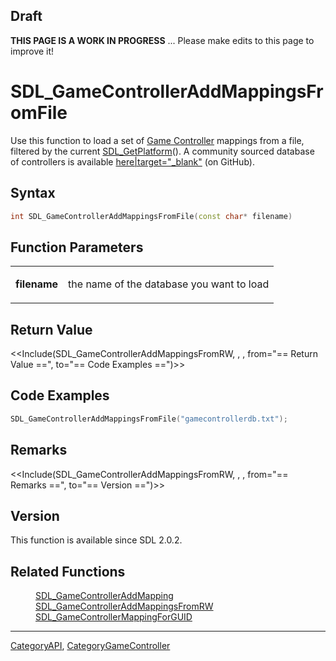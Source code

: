 == Draft ==

'''THIS PAGE IS A WORK IN PROGRESS''' ... Please make edits to this page to improve it!



<!-- #*^*^*^*^*See https://wiki.libsdl.org/SGFunctions for details on editing this page*^*^*^*^* -->


= SDL_GameControllerAddMappingsFromFile =
Use this function to load a set of [[CategoryGameController|Game Controller]] mappings from a file, filtered by the current [[SDL_GetPlatform]]().
A community sourced database of controllers is available [https://raw.github.com/gabomdq/SDL_GameControllerDB/master/gamecontrollerdb.txt here|target="_blank"] (on GitHub).




== Syntax ==
<syntaxhighlight lang='c++'>
int SDL_GameControllerAddMappingsFromFile(const char* filename)
</syntaxhighlight>


== Function Parameters ==
{|
|'''filename'''
|the name of the database you want to load
|}


== Return Value ==
<<Include(SDL_GameControllerAddMappingsFromRW, , , from="== Return Value ==", to="== Code Examples ==")>>


== Code Examples ==
<syntaxhighlight lang='c++'>
SDL_GameControllerAddMappingsFromFile("gamecontrollerdb.txt");
</syntaxhighlight>


== Remarks ==
<<Include(SDL_GameControllerAddMappingsFromRW, , , from="== Remarks ==", to="== Version ==")>>


== Version ==
This function is available since SDL 2.0.2.

== Related Functions ==
:[[SDL_GameControllerAddMapping]]
:[[SDL_GameControllerAddMappingsFromRW]]
:[[SDL_GameControllerMappingForGUID]]

----
[[CategoryAPI]], [[CategoryGameController]]
<!-- #See the Style Guide for instructions on editing the footer. -->
